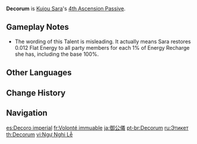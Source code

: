 {{Talent Infobox
|image         = Talent Decorum.png
|character     = Kujou Sara
|type          = 4th Ascension Passive
|info          = When [[Tengu Juurai: Ambush]] hits opponents, Kujou Sara will restore 1.2 Energy to all party members for every 100% Energy Recharge she has. This effect can be triggered once every 3s.
|utility1      = Energy
|scale_att1    = Energy Recharge
}}
'''Decorum''' is [[Kujou Sara]]'s [[4th Ascension Passive]].

==Gameplay Notes==
* The wording of this Talent is misleading. It actually means Sara restores 0.012 Flat Energy to all party members for each 1% of Energy Recharge she has, including the base 100%.

==Other Languages==
{{Other Languages
|en      = Decorum
|zhs     = 御公仪
|zhs_rm  = Yù Gōng Yí
|zht     = 御公儀
|zht_rm  = Yù Gōng Yí
|zh_tl   = 
|ja      = 御公儀
|ja_rm   = Gokouki{{Assumed}}
|ja_tl   = Honorable Shogunate Government{{Sino|ja}}
|ko      = 공의
|ko_tl   = Unbiased View
|es      = Decoro imperial
|es_tl   = Imperial Decorum
|fr      = Décorum
|fr_tl   = Decorum
|ru      = Этикет
|ru_tl   = Etiquette
|th      = Decorum
|vi      = Ngự Nghi Lễ
|vi_tl   = 
|de      = Anstand
|de_tl   = Decorum
|id      = Decorum
|pt      = Decorum
|tr      = Görgü Kuralları
|tr_tl   = Decorum
|it      = Decoro
|it_tl   = Decorum
}}

==Change History==
{{Change History|2.1}}

==Navigation==
{{Talent Navbox|Kujou Sara}}

[[es:Decoro imperial]]
[[fr:Volonté immuable]]
[[ja:御公儀]]
[[pt-br:Decorum]]
[[ru:Этикет]]
[[th:Decorum]]
[[vi:Ngự Nghi Lễ]]